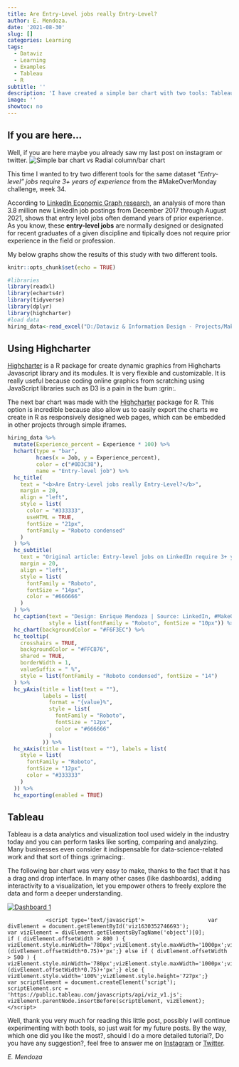 ```yaml
---
title: Are Entry-Level jobs really Entry-Level?
author: E. Mendoza.
date: '2021-08-30'
slug: []
categories: Learning
tags:
  - Dataviz
  - Learning
  - Examples
  - Tableau
  - R
subtitle: ''
description: 'I have created a simple bar chart with two tools: Tableau public and Highcharter package for R using the recent dataset from #MakeOverMonday challenge about “Entry-level” jobs on LinkedIn'
image: ''
showtoc: no
---
```


## If you are here...

Well, if you are here maybe you already saw my last post on instagram or twitter.
![Simple bar chart vs Radial column/bar chart](\content\post\2021-08-30-entry-level-jobs-on-linkedin-require-3-years-of-experience\Images\RadialBarChart.gif)

This time I wanted to try two different tools for the same dataset _*"Entry-level" jobs require 3+ years of experience*_ from the #MakeOverMonday challenge, week 34.

According to [LinkedIn Economic Graph research](https://www.linkedin.com/pulse/hirings-new-red-line-why-newcomers-cant-land-35-jobs-george-anders/), an analysis of more than 3.8 million new LinkedIn job postings from December 2017 through August 2021, shows that entry level jobs often demand years of prior experience. As you know, these **entry-level jobs** are normally designed or designated for recent graduates of a given discipline and tipically does not require prior experience in the field or profession.

My below graphs show the results of this study with two different tools.

```r
knitr::opts_chunk$set(echo = TRUE)

#libraries
library(readxl)
library(echarts4r)
library(tidyverse)
library(dplyr)
library(highcharter)
#load data
hiring_data<-read_excel("D:/Dataviz & Information Design - Projects/Makeovermonday/Week 34/Data/Entry-Level LinkedIn Jobs.xlsx", sheet = 1)
```

## Using Highcharter

[Highcharter](https://www.highcharts.com) is a R package for create dynamic graphics from Highcharts Javascript library and its modules. It is very flexible and customizable. It is really useful because coding online graphics from scratching using JavaScript libraries such as D3 is a pain in the bum :grin:.

The next bar chart was made with the [Highcharter](https://www.highcharts.com) package for R. This option is incredible because also allow us to easily export the charts we create in R as responsively designed web pages, which can be embedded in other projects through simple iframes.

```r
hiring_data %>%
  mutate(Experience_percent = Experience * 100) %>%
  hchart(type = "bar",
         hcaes(x = Job, y = Experience_percent),
         color = c("#0D3C38"),
         name = "Entry-level job") %>%
  hc_title(
    text = "<b>Are Entry-Level jobs really Entry-Level?</b>",
    margin = 20,
    align = "left",
    style = list(
      color = "#333333",
      useHTML = TRUE,
      fontSize = "21px",
      fontFamily = "Roboto condensed"
    )
  ) %>%
  hc_subtitle(
    text = "Original article: Entry-level jobs on LinkedIn require 3+ years of experience",
    margin = 20,
    align = "left",
    style = list(
      fontFamily = "Roboto",
      fontSize = "14px",
      color = "#666666"
    )
  ) %>%
  hc_caption(text = "Design: Enrique Mendoza | Source: LinkedIn, #MakeOverMonday week 34, 2021",
             style = list(fontFamily = "Roboto", fontSize = "10px")) %>%
  hc_chart(backgroundColor = "#F6F3EC") %>%
  hc_tooltip(
    crosshairs = TRUE,
    backgroundColor = "#FFC876",
    shared = TRUE,
    borderWidth = 1,
    valueSuffix = " %",
    style = list(fontFamily = "Roboto condensed", fontSize = "14")
  ) %>%
  hc_yAxis(title = list(text = ""),
           labels = list(
             format = "{value}%",
             style = list(
               fontFamily = "Roboto",
               fontSize = "12px",
               color = "#666666"
             )
           )) %>%
  hc_xAxis(title = list(text = ""), labels = list(
    style = list(
      fontFamily = "Roboto",
      fontSize = "12px",
      color = "#333333"
    )
  )) %>%
  hc_exporting(enabled = TRUE)
```

## Tableau

Tableau is a data analytics and visualization tool used widely in the industry today and you can perform tasks like sorting, comparing and analyzing. Many businesses even consider it indispensable for data-science-related work and that sort of things :grimacing:. 

The following bar chart was very easy to make, thanks to the fact that it has a drag and drop interface. In many other cases (like dashboards), adding interactivity to a visualization, let you empower others to freely explore the data and form a deeper understanding. 

<div class='tableauPlaceholder' id='viz1630352746693' style='position: relative'><noscript><a href='#'><img alt='Dashboard 1 ' src='https:&#47;&#47;public.tableau.com&#47;static&#47;images&#47;Ma&#47;MakeOverMondayweek342021-Entry-leveljobsonLinkedInrequire3yearsofexperience&#47;Dashboard1&#47;1_rss.png' style='border: none' /></a></noscript><object class='tableauViz'  style='display:none;'><param name='host_url' value='https%3A%2F%2Fpublic.tableau.com%2F' /> <param name='embed_code_version' value='3' /> <param name='site_root' value='' /><param name='name' value='MakeOverMondayweek342021-Entry-leveljobsonLinkedInrequire3yearsofexperience&#47;Dashboard1' /><param name='tabs' value='no' /><param name='toolbar' value='yes' /><param name='static_image' value='https:&#47;&#47;public.tableau.com&#47;static&#47;images&#47;Ma&#47;MakeOverMondayweek342021-Entry-leveljobsonLinkedInrequire3yearsofexperience&#47;Dashboard1&#47;1.png' /> <param name='animate_transition' value='yes' /><param name='display_static_image' value='yes' /><param name='display_spinner' value='yes' /><param name='display_overlay' value='yes' /><param name='display_count' value='yes' /><param name='language' value='es-ES' /></object></div>                <script type='text/javascript'>                    var divElement = document.getElementById('viz1630352746693');                    var vizElement = divElement.getElementsByTagName('object')[0];                    if ( divElement.offsetWidth > 800 ) { vizElement.style.minWidth='780px';vizElement.style.maxWidth='1000px';vizElement.style.width='100%';vizElement.style.minHeight='777px';vizElement.style.maxHeight='1127px';vizElement.style.height=(divElement.offsetWidth*0.75)+'px';} else if ( divElement.offsetWidth > 500 ) { vizElement.style.minWidth='780px';vizElement.style.maxWidth='1000px';vizElement.style.width='100%';vizElement.style.minHeight='777px';vizElement.style.maxHeight='1127px';vizElement.style.height=(divElement.offsetWidth*0.75)+'px';} else { vizElement.style.width='100%';vizElement.style.height='727px';}                     var scriptElement = document.createElement('script');                    scriptElement.src = 'https://public.tableau.com/javascripts/api/viz_v1.js';                    vizElement.parentNode.insertBefore(scriptElement, vizElement);                </script>


Well, thank you very much for reading this little post, possibly I will continue experimenting with both tools, so just wait for my future posts. By the way, which one did you like the most?, should I do a more detailed tutorial?, Do you have any suggestion?, feel free to answer me on [Instagram](instagram.com/datavizadventure/) or [Twitter](https://twitter.com/DatavizAdventuR).


*E. Mendoza*
